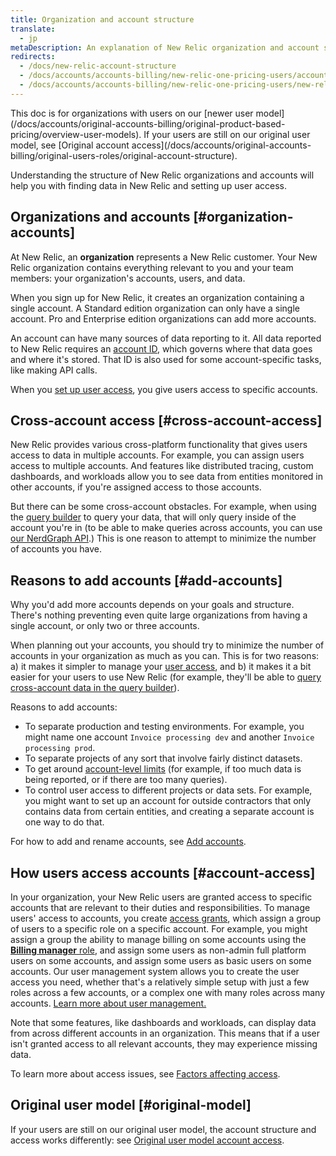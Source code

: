 ```yaml
---
title: Organization and account structure
translate:
  - jp
metaDescription: An explanation of New Relic organization and account structure.
redirects:
  - /docs/new-relic-account-structure
  - /docs/accounts/accounts-billing/new-relic-one-pricing-users/account-user-structure
  - /docs/accounts/accounts-billing/new-relic-one-pricing-users/new-relic-account-structure 
---
```


<Callout variant="tip">
This doc is for organizations with users on our [newer user model](/docs/accounts/original-accounts-billing/original-product-based-pricing/overview-user-models). If your users are still on our original user model, see [Original account access](/docs/accounts/original-accounts-billing/original-users-roles/original-account-structure).
</Callout>

Understanding the structure of New Relic organizations and accounts will help you with finding data in New Relic and setting up user access. 

## Organizations and accounts [#organization-accounts]

At New Relic, an **organization** represents a New Relic customer. Your New Relic organization contains everything relevant to you and your team members: your organization's accounts, users, and data.

When you sign up for New Relic, it creates an organization containing a single account. A Standard edition organization can only have a single account. Pro and Enterprise edition organizations can add more accounts. 

An account can have many sources of data reporting to it. All data reported to New Relic requires an [account ID](/docs/accounts/accounts-billing/account-structure/account-id), which governs where that data goes and where it's stored. That ID is also used for some account-specific tasks, like making API calls. 

When you [set up user access](#account-access), you give users access to specific accounts. 

## Cross-account access [#cross-account-access]

New Relic provides various cross-platform functionality that gives users access to data in multiple accounts. For example, you can assign users access to multiple accounts. And features like distributed tracing, custom dashboards, and workloads allow you to see data from entities monitored in other accounts, if you're assigned access to those accounts. 

But there can be some cross-account obstacles. For example, when using the [query builder](/docs/query-your-data/explore-query-data/query-builder/introduction-query-builder) to query your data, that will only query inside of the account you're in (to be able to make queries across accounts, you can use [our NerdGraph API](/docs/apis/nerdgraph/examples/nerdgraph-nrql-tutorial).) This is one reason to attempt to minimize the number of accounts you have. 

## Reasons to add accounts [#add-accounts]

Why you'd add more accounts depends on your goals and structure. There's nothing preventing even quite large organizations from having a single account, or only two or three accounts. 

When planning out your accounts, you should try to minimize the number of accounts in your organization as much as you can. This is for two reasons: a) it makes it simpler to manage your [user access](#account-access), and b) it makes it a bit easier for your users to use New Relic (for example, they'll be able to [query cross-account data in the query builder](#cross-account-access)).

Reasons to add accounts: 

* To separate production and testing environments. For example, you might name one account `Invoice processing dev` and another `Invoice processing prod`.
* To separate projects of any sort that involve fairly distinct datasets. 
* To get around [account-level limits](/docs/data-apis/manage-data/view-system-limits/#all_products) (for example, if too much data is being reported, or if there are too many queries). 
* To control user access to different projects or data sets. For example, you might want to set up an account for outside contractors that only contains data from certain entities, and creating a separate account is one way to do that. 

For how to add and rename accounts, see [Add accounts](/docs/accounts/accounts-billing/account-structure/add-accounts). 

## How users access accounts [#account-access]

In your organization, your New Relic users are granted access to specific accounts that are relevant to their duties and responsibilities. To manage users' access to accounts, you create [access grants](/docs/accounts/accounts-billing/new-relic-one-user-management/user-management-concepts#understand-concepts), which assign a group of users to a specific role on a specific account. For example, you might assign a group the ability to manage billing on some accounts using the [**Billing manager** role](/docs/accounts/accounts-billing/new-relic-one-user-management/user-management-concepts#standard-roles), and assign some users as non-admin full platform users on some accounts, and assign some users as basic users on some accounts. Our user management system allows you to create the user access you need, whether that's a relatively simple setup with just a few roles across a few accounts, or a complex one with many roles across many accounts. [Learn more about user management.](/docs/accounts/accounts-billing/new-relic-one-user-management/)

Note that some features, like dashboards and workloads, can display data from across different accounts in an organization. This means that if a user isn't granted access to all relevant accounts, they may experience missing data.

To learn more about access issues, see [Factors affecting access](/docs/accounts/accounts-billing/account-structure/factors-affecting-access-features-data/).

## Original user model [#original-model]

If your users are still on our original user model, the account structure and access works differently: see [Original user model account access](/docs/accounts/original-accounts-billing/original-users-roles/original-account-structure).


